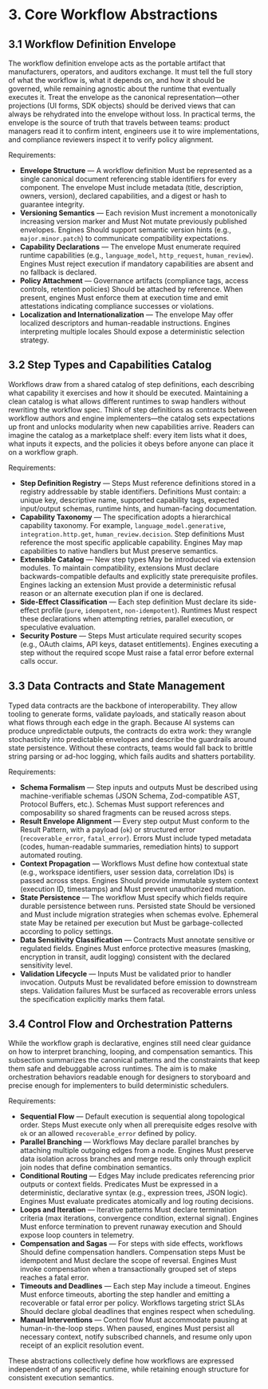 # 3. Core Workflow Abstractions

## 3.1 Workflow Definition Envelope

The workflow definition envelope acts as the portable artifact that manufacturers, operators, and auditors exchange. It must tell the full story of what the workflow is, what it depends on, and how it should be governed, while remaining agnostic about the runtime that eventually executes it. Treat the envelope as the canonical representation—other projections (UI forms, SDK objects) should be derived views that can always be rehydrated into the envelope without loss. In practical terms, the envelope is the source of truth that travels between teams: product managers read it to confirm intent, engineers use it to wire implementations, and compliance reviewers inspect it to verify policy alignment.

Requirements:

- **Envelope Structure** — A workflow definition Must be represented as a single canonical document referencing stable identifiers for every component. The envelope Must include metadata (title, description, owners, version), declared capabilities, and a digest or hash to guarantee integrity.
- **Versioning Semantics** — Each revision Must increment a monotonically increasing version marker and Must Not mutate previously published envelopes. Engines Should support semantic version hints (e.g., `major.minor.patch`) to communicate compatibility expectations.
- **Capability Declarations** — The envelope Must enumerate required runtime capabilities (e.g., `language_model`, `http_request`, `human_review`). Engines Must reject execution if mandatory capabilities are absent and no fallback is declared.
- **Policy Attachment** — Governance artifacts (compliance tags, access controls, retention policies) Should be attached by reference. When present, engines Must enforce them at execution time and emit attestations indicating compliance successes or violations.
- **Localization and Internationalization** — The envelope May offer localized descriptors and human-readable instructions. Engines interpreting multiple locales Should expose a deterministic selection strategy.

## 3.2 Step Types and Capabilities Catalog

Workflows draw from a shared catalog of step definitions, each describing what capability it exercises and how it should be executed. Maintaining a clean catalog is what allows different runtimes to swap handlers without rewriting the workflow spec. Think of step definitions as contracts between workflow authors and engine implementers—the catalog sets expectations up front and unlocks modularity when new capabilities arrive. Readers can imagine the catalog as a marketplace shelf: every item lists what it does, what inputs it expects, and the policies it obeys before anyone can place it on a workflow graph.

Requirements:

- **Step Definition Registry** — Steps Must reference definitions stored in a registry addressable by stable identifiers. Definitions Must contain: a unique key, descriptive name, supported capability tags, expected input/output schemas, runtime hints, and human-facing documentation.
- **Capability Taxonomy** — The specification adopts a hierarchical capability taxonomy. For example, `language_model.generative`, `integration.http.get`, `human_review.decision`. Step definitions Must reference the most specific applicable capability. Engines May map capabilities to native handlers but Must preserve semantics.
- **Extensible Catalog** — New step types May be introduced via extension modules. To maintain compatibility, extensions Must declare backwards-compatible defaults and explicitly state prerequisite profiles. Engines lacking an extension Must provide a deterministic refusal reason or an alternate execution plan if one is declared.
- **Side-Effect Classification** — Each step definition Must declare its side-effect profile (`pure`, `idempotent`, `non-idempotent`). Runtimes Must respect these declarations when attempting retries, parallel execution, or speculative evaluation.
- **Security Posture** — Steps Must articulate required security scopes (e.g., OAuth claims, API keys, dataset entitlements). Engines executing a step without the required scope Must raise a fatal error before external calls occur.

## 3.3 Data Contracts and State Management

Typed data contracts are the backbone of interoperability. They allow tooling to generate forms, validate payloads, and statically reason about what flows through each edge in the graph. Because AI systems can produce unpredictable outputs, the contracts do extra work: they wrangle stochasticity into predictable envelopes and describe the guardrails around state persistence. Without these contracts, teams would fall back to brittle string parsing or ad-hoc logging, which fails audits and shatters portability.

Requirements:

- **Schema Formalism** — Step inputs and outputs Must be described using machine-verifiable schemas (JSON Schema, Zod-compatible AST, Protocol Buffers, etc.). Schemas Must support references and composability so shared fragments can be reused across steps.
- **Result Envelope Alignment** — Every step output Must conform to the Result Pattern, with a payload (`ok`) or structured error (`recoverable_error`, `fatal_error`). Errors Must include typed metadata (codes, human-readable summaries, remediation hints) to support automated routing.
- **Context Propagation** — Workflows Must define how contextual state (e.g., workspace identifiers, user session data, correlation IDs) is passed across steps. Engines Should provide immutable system context (execution ID, timestamps) and Must prevent unauthorized mutation.
- **State Persistence** — The workflow Must specify which fields require durable persistence between runs. Persisted state Should be versioned and Must include migration strategies when schemas evolve. Ephemeral state May be retained per execution but Must be garbage-collected according to policy settings.
- **Data Sensitivity Classification** — Contracts Must annotate sensitive or regulated fields. Engines Must enforce protective measures (masking, encryption in transit, audit logging) consistent with the declared sensitivity level.
- **Validation Lifecycle** — Inputs Must be validated prior to handler invocation. Outputs Must be revalidated before emission to downstream steps. Validation failures Must be surfaced as recoverable errors unless the specification explicitly marks them fatal.

## 3.4 Control Flow and Orchestration Patterns

While the workflow graph is declarative, engines still need clear guidance on how to interpret branching, looping, and compensation semantics. This subsection summarizes the canonical patterns and the constraints that keep them safe and debuggable across runtimes. The aim is to make orchestration behaviors readable enough for designers to storyboard and precise enough for implementers to build deterministic schedulers.

Requirements:

- **Sequential Flow** — Default execution is sequential along topological order. Steps Must execute only when all prerequisite edges resolve with `ok` or an allowed `recoverable_error` defined by policy.
- **Parallel Branching** — Workflows May declare parallel branches by attaching multiple outgoing edges from a node. Engines Must preserve data isolation across branches and merge results only through explicit join nodes that define combination semantics.
- **Conditional Routing** — Edges May include predicates referencing prior outputs or context fields. Predicates Must be expressed in a deterministic, declarative syntax (e.g., expression trees, JSON logic). Engines Must evaluate predicates atomically and log routing decisions.
- **Loops and Iteration** — Iterative patterns Must declare termination criteria (max iterations, convergence condition, external signal). Engines Must enforce termination to prevent runaway execution and Should expose loop counters in telemetry.
- **Compensation and Sagas** — For steps with side effects, workflows Should define compensation handlers. Compensation steps Must be idempotent and Must declare the scope of reversal. Engines Must invoke compensation when a transactionally grouped set of steps reaches a fatal error.
- **Timeouts and Deadlines** — Each step May include a timeout. Engines Must enforce timeouts, aborting the step handler and emitting a recoverable or fatal error per policy. Workflows targeting strict SLAs Should declare global deadlines that engines respect when scheduling.
- **Manual Interventions** — Control flow Must accommodate pausing at human-in-the-loop steps. When paused, engines Must persist all necessary context, notify subscribed channels, and resume only upon receipt of an explicit resolution event.

These abstractions collectively define how workflows are expressed independent of any specific runtime, while retaining enough structure for consistent execution semantics.
